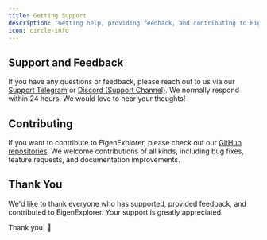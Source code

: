 ```yaml
---
title: Getting Support
description: 'Getting help, providing feedback, and contributing to EigenExplorer'
icon: circle-info
---
```


## Support and Feedback

If you have any questions or feedback, please reach out to us via our [Support Telegram](https://t.me/+siHEtj56TNdmZmU1) or [Discord (Support Channel)](https://discord.gg/R5AabFfy). We normally respond within 24 hours. We would love to hear your thoughts!

## Contributing

If you want to contribute to EigenExplorer, please check out our [GitHub repositories](https://github.com/EigenExplorer). We welcome contributions of all kinds, including bug fixes, feature requests, and documentation improvements.

## Thank You

We'd like to thank everyone who has supported, provided feedback, and contributed to EigenExplorer. Your support is greatly appreciated.

Thank you. 🙏

